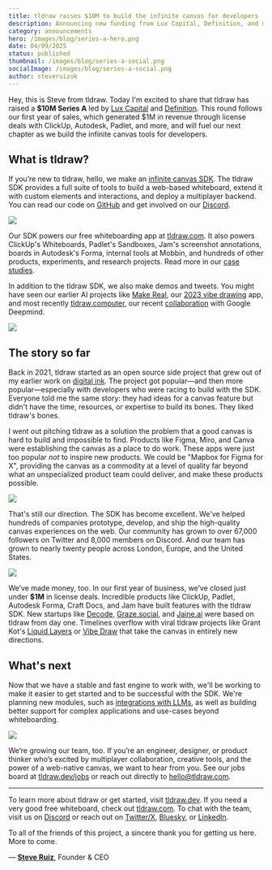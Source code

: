 ```yaml
---
title: tldraw raises $10M to build the infinite canvas for developers
description: Announcing new funding from Lux Capital, Definition, and more
category: announcements
hero: /images/blog/series-a-hero.png
date: 04/09/2025
status: published
thumbnail: /images/blog/series-a-social.png
socialImage: /images/blog/series-a-social.png
author: steveruizok
---
```


Hey, this is Steve from tldraw. Today I'm excited to share that tldraw has raised a **$10M Series A** led by [Lux Capital](https://www.luxcapital.com/) and [Definition](https://www.definitioncap.com/). This round follows our first year of sales, which generated $1M in revenue through license deals with ClickUp, Autodesk, Padlet, and more, and will fuel our next chapter as we build the infinite canvas tools for developers.

## What is tldraw?

If you’re new to tldraw, hello, we make an [infinite canvas SDK](https://tldraw.dev). The tldraw SDK provides a full suite of tools to build a web-based whiteboard, extend it with custom elements and interactions, and deploy a multiplayer backend. You can read our code on [GitHub](https://github.com/tldraw/tldraw) and get involved on our [Discord](https://discord.tldraw.com/?utm_source=blog&utm_medium=organic&utm_campaign=seriesa).

<Image
	src="/images/blog/series-a-grant-kot.png"
	caption="Grant Kot's Liquid Layers combines a liquid simulation with tldraw's canvas."
/>

Our SDK powers our free whiteboarding app at [tldraw.com](https://tldraw.com). It also powers ClickUp's Whiteboards, Padlet's Sandboxes, Jam's screenshot annotations, boards in Autodesk's Forma, internal tools at Mobbin, and hundreds of other products, experiments, and research projects. Read more in our [case studies](https://tldraw.dev/blog/case-studies).

In addition to the tldraw SDK, we also make demos and tweets. You might have seen our earlier AI projects like [Make Real](https://makereal.tldraw.com/), our [2023 vibe drawing](https://tldraw.dev/blog/product/make-real-the-story-so-far) app, and most recently [tldraw.computer](https://computer.tldraw.com/), our recent [collaboration](https://ai.google.dev/showcase/tldraw) with Google Deepmind.

<Image
	src="/images/blog/series-a-computer.png"
	caption="Our tldraw.computer collaboration with Google Deepmind."
/>

## The story so far

Back in 2021, tldraw started as an open source side project that grew out of my earlier work on [digital ink](https://www.perfect-freehand.com/). The project got popular—and then more popular—especially with developers who were racing to build with the SDK. Everyone told me the same story: they had ideas for a canvas feature but didn't have the time, resources, or expertise to build its bones. They liked tldraw's bones.

I went out pitching tldraw as a solution the problem that a good canvas is hard to build and impossible to find. Products like Figma, Miro, and Canva were establishing the canvas as a place to do work. These apps were just too popular _not_ to inspire new products. We could be "Mapbox for Figma for X", providing the canvas as a commodity at a level of quality far beyond what an unspecialized product team could deliver, and make these products possible.

<Image
	src="/images/blog/series-a-clickup.png"
	caption="ClickUp refreshed their whiteboard with tldraw's SDK."
/>

That's still our direction. The SDK has become excellent. We've helped hundreds of companies prototype, develop, and ship the high-quality canvas experiences on the web. Our community has grown to over 67,000 followers on Twitter and 8,000 members on Discord. And our team has grown to nearly twenty people across London, Europe, and the United States.

<Image
	src="/images/blog/series-a-padlet.png"
	caption="Padlet's Sandboxes are built with the tldraw SDK."
/>

We’ve made money, too. In our first year of business, we’ve closed just under **$1M** in license deals. Incredible products like ClickUp, Padlet, Autodesk Forma, Craft Docs, and Jam have built features with the tldraw SDK. New startups like [Decode](https://decode.dev/), [Graze.social](https://www.graze.social/), and [Jaine.ai](https://jaine.ai/) were based on tldraw from day one. Timelines overflow with viral tldraw projects like Grant Kot's [Liquid Layers](https://grantkot.com/draw/) or [Vibe Draw](https://tryvibedraw.com/) that take the canvas in entirely new directions.

## What's next

Now that we have a stable and fast engine to work with, we'll be working to make it easier to get started and to be successful with the SDK. We're planning new modules, such as [integrations with LLMs](https://github.com/tldraw/ai), as well as building better support for complex applications and use-cases beyond whiteboarding.

<Image
	src="/images/blog/series-a-right-angles.png"
	caption="Work in progress: right angle arrows."
/>

We’re growing our team, too. If you’re an engineer, designer, or product thinker who’s excited by multiplayer collaboration, creative tools, and the power of a web-native canvas, we want to hear from you. See our jobs board at [tldraw.dev/jobs](tldraw.dev/jobs) or reach out directly to hello@tldraw.com.

---

To learn more about tldraw or get started, visit [tldraw.dev](https://tldraw.dev). If you need a very good free whiteboard, check out [tldraw.com](https://tldraw.com). To chat with the team, visit us on [Discord](https://discord.tldraw.com/?utm_source=blog&utm_medium=organic&utm_campaign=seriesa) or reach out on [Twitter/X](https://x.com/tldraw), [Bluesky](https://bsky.app/profile/tldraw.com), or [LinkedIn](https://www.linkedin.com/company/tldraw/).

To all of the friends of this project, a sincere thank you for getting us here. More to come.

— [**Steve Ruiz**](https://x.com/steveruizok), Founder & CEO
